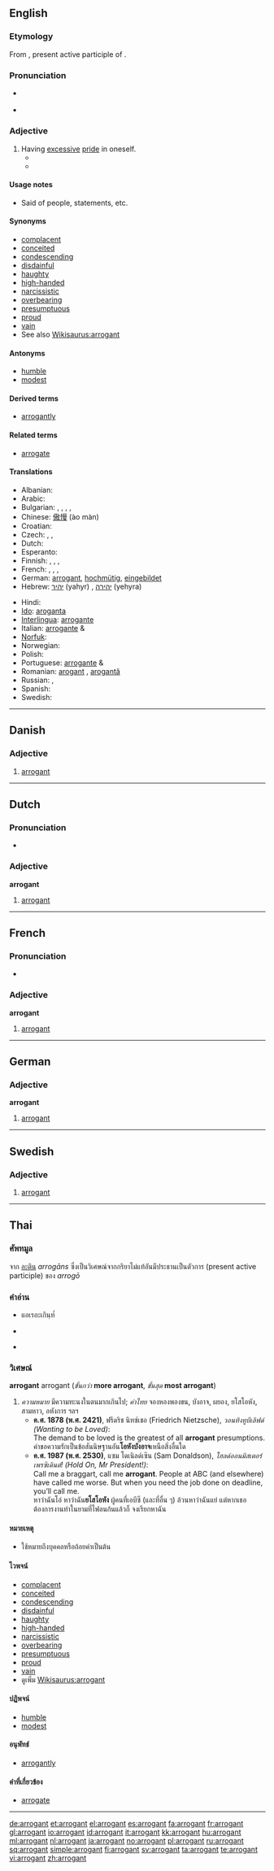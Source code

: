 ==English==
{{wikipedia|arrogance}}

===Etymology===
From {{etyl|la}} {{term|arrogans|arrogāns||lang=la}}, present active participle of {{term|arrogo|arrogō|||lang=la}}.

===Pronunciation===
* {{a|RP}} {{IPA|/ˈærəgənt/}}
* {{audio|en-us-arrogant.ogg|Audio (US)}}

===Adjective===
{{en-adj}}

# Having [[excessive]] [[pride]] in oneself.
#* {{quote-book|year=1878|author=[[w:Friedrich Nietzsche|Friedrich Nietzsche]]|title=Wanting to be Loved|passage=The demand to be loved is the greatest of all '''arrogant''' presumptions.}}
#* {{quote-book|year=1987|passage=Call me a braggart, call me '''arrogant'''. People at ABC (and elsewhere) have called me worse. But when you need the job done on deadline, you’ll call me.|author=[[w:Sam Donaldson|Sam Donaldson]]|title=Hold On, Mr President!}}

====Usage notes====
* Said of people, statements, etc.

====Synonyms====
* [[complacent]]
* [[conceited]]
* [[condescending]]
* [[disdainful]]
* [[haughty]]
* [[high-handed]]
* [[narcissistic]]
* [[overbearing]]
* [[presumptuous]]
* [[proud]]
* [[vain]]
* See also [[Wikisaurus:arrogant]]

====Antonyms====
* [[humble]]
* [[modest]]

====Derived terms====
* [[arrogantly]]

====Related terms====
* [[arrogate]]

====Translations====
{{trans-top|having excessive pride}}
* Albanian: {{t+|sq|arrogant|xs=Albanian}}
* Arabic: {{t|ar|متكبر|tr=mutakabbir|sc=Arab}}
* Bulgarian: {{t+|bg|арогантен|m|sc=Cyrl}}, {{t+|bg|арогантна|f|sc=Cyrl}}, {{t+|bg|арогантно|n|sc=Cyrl}},  {{t|bg|надменен|sc=Cyrl}},  {{t|bg|високомерен|sc=Cyrl}}
* Chinese: [[傲慢]] (ào màn)
* Croatian: {{t-|hr|arogantan|alt=arogàntan}}
* Czech: {{t+|cs|arogantní}}, {{t|cs|domýšlivý|m}}, {{t|cs|nafoukaný|m}}
* Dutch: {{t+|nl|arrogant}}
* Esperanto: {{t-|eo|aroganta|xs=Esperanto}}
* Finnish: {{t-|fi|röyhkeä}}, {{t+|fi|ylimielinen}}, {{t-|fi|kopea}}, {{t-|fi|julkea}}
* French: {{t+|fr|arrogant|m}}, {{t+|fr|arrogante|f}}, {{t+|fr|orgueilleux|m}}, {{t+|fr|orgueilleuse|f}}
* German: [[arrogant#German|arrogant]], [[hochmütig]], [[eingebildet]]
* Hebrew: [[יהיר]] (yahyr) {{m}}, [[יהירה]] (yehyra) {{f}}
{{trans-mid}}
* Hindi: {{t|hi|अभिमानी|tr=abhimānī|sc=Deva|xs=Hindi}}
* [[Ido]]: [[aroganta]]
* [[Interlingua]]: [[arrogante]]
* Italian: [[arrogante]] {{m}} & {{f}}
* [[Norfuk]]: {{tø|cpe-nor|waawaha}}
* Norwegian: {{t+|no|arrogant}}
* Polish: {{t+|pl|arogancki|m}}
* Portuguese: [[arrogante]] {{m}} & {{f}}
* Romanian: [[arogant]] {{m}}, [[arogantă]] {{f}}
* Russian: {{t+|ru|надменный|sc=Cyrl}}, {{t+|ru|высокомерный|sc=Cyrl}}
* Spanish: {{t-|es|arrogante}}
* Swedish: {{t+|sv|arrogant}}
{{trans-bottom}}

{{anagrams:en/aagnorrt}}

----

==Danish==

===Adjective===
{{infl|da|adjective}}

# [[arrogant#English|arrogant]]

----

==Dutch==

===Pronunciation===
* {{audio|Nl-arrogant.ogg|audio}}

===Adjective===
'''arrogant'''

# [[#English|arrogant]]

----

==French==

===Pronunciation===
* {{audio|Fr-arrogant.ogg|audio}}

===Adjective===
'''arrogant''' {{m}}

# [[#English|arrogant]]

----

==German==

===Adjective===
'''arrogant'''

# [[#English|arrogant]]

----

==Swedish==

===Adjective===
{{infl|sv|adjective}}
{{sv-adj-peri}}

# [[#English|arrogant]]

----

== Thai ==

=== ศัพทมูล ===
จาก [[:th:ภาษาละติน|ละติน]] ''arrogāns'' ซึ่งเป็นวิเศษณ์จากกริยาไม่แท้อันมีประธานเป็นตัวการ (present active participle) ของ ''arrogō''

=== คำอ่าน ===
* แอเรอะเกินฺท๎
* {{a|RP}} {{IPA|/ˈærəgənt/}}
* {{audio|en-us-arrogant.ogg|Audio (US)}}

=== วิเศษณ์ ===
'''arrogant''' arrogant (''ขั้นกว่า'' '''more arrogant''', ''ขั้นสุด'' '''most arrogant''')

# ''ความหมาย'' มีความทะนงในตนมากเกินไป; ''คำไทย'' จองหองพองขน, บังอาจ, ผยอง, ยโสโอหัง, สามหาว, อหังการ ฯลฯ
#* '''ค.ศ. 1878 (พ.ศ. 2421)''', ฟรีดริช นิทซ์เชอ (Friedrich Nietzsche), ''วอนทิงทูบีเลิฟด์ (Wanting to be Loved)'':<br>The demand to be loved is the greatest of all '''arrogant''' presumptions.<br>คำขอความรักเป็นข้อสันนิษฐานอัน'''โอหังบังอาจ'''เหนือสิ่งอื่นใด
#* '''ค.ศ. 1987 (พ.ศ. 2530)''', แซม โดเนิลด์เซิน (Sam Donaldson), ''โฮลด์ออนมิสเตอร์เพรซิเดินต์! (Hold On, Mr President!)'':<br>Call me a braggart, call me '''arrogant'''. People at ABC (and elsewhere) have called me worse. But when you need the job done on deadline, you’ll call me.<br>หาว่าฉันโอ่ หาว่าฉัน'''ยโสโอหัง''' ผู้คนที่เอบีซี (และที่อื่น ๆ) ล้วนหาว่าฉันแย่ แต่หากเธอต้องการงานทำในยามที่ไฟลนก้นแล้วก็ จงเรียกหาฉัน

==== หมายเหตุ ====
* ใช้หมายถึงบุคคลหรือถ้อยคำเป็นต้น

==== ไวพจน์ ====
* [[complacent]]
* [[conceited]]
* [[condescending]]
* [[disdainful]]
* [[haughty]]
* [[high-handed]]
* [[narcissistic]]
* [[overbearing]]
* [[presumptuous]]
* [[proud]]
* [[vain]]
* ดูเพิ่ม [[Wikisaurus:arrogant]]

==== ปฏิพจน์ ====
* [[humble]]
* [[modest]]

==== อนุพัทธ์ ====
* [[arrogantly]]

==== คำที่เกี่ยวข้อง ====
* [[arrogate]]

----

[[de:arrogant]]
[[et:arrogant]]
[[el:arrogant]]
[[es:arrogant]]
[[fa:arrogant]]
[[fr:arrogant]]
[[gl:arrogant]]
[[io:arrogant]]
[[id:arrogant]]
[[it:arrogant]]
[[kk:arrogant]]
[[hu:arrogant]]
[[ml:arrogant]]
[[nl:arrogant]]
[[ja:arrogant]]
[[no:arrogant]]
[[pl:arrogant]]
[[ru:arrogant]]
[[sq:arrogant]]
[[simple:arrogant]]
[[fi:arrogant]]
[[sv:arrogant]]
[[ta:arrogant]]
[[te:arrogant]]
[[vi:arrogant]]
[[zh:arrogant]]